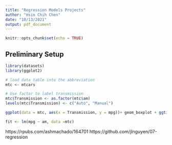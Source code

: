 ```yaml
---
title: "Regression Models Projects"
author: "Hsin Chih Chen"
date: "10/13/2021"
output: pdf_document
---
```


```r
knitr::opts_chunk$set(echo = TRUE)
```

## Preliminary Setup

```r
library(datasets)
library(ggplot2)

# load data table into the abbreviation
mtc <- mtcars

# Use factor to label transmission
mtc$Transmission <- as.factor(mtc$am)
levels(mtc$Transmission) <- c("Auto", "Manual")

ggplot(data = mtc, aes(x = Transmission, y = mpg))+ geom_boxplot + ggtitle("")

fit <- lm(mpg ~ am, data =mtc)
```


https://rpubs.com/ashmachado/164701
https://github.com/jlnguyen/07-regression
